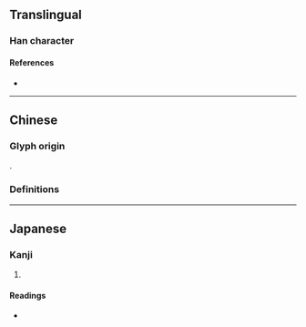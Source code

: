 {{character info/new}}
{{character info|0x2F858}}
==Translingual==

===Han character===
{{Han char|rn=32|rad=土|as=12|sn=15|four=77104|canj=NOG,XXNOG|ids=⿱䧘土}}

====References====
* {{Han ref|kx=0239.040|dkj=05473|dj=0478.060|hdz=10484.070|uh=58AC|ud=22700|bh=E550|bd=58704}}

----

==Chinese==

===Glyph origin===
{{Han etym}}
{{Han compound|ls=psc|阜|彖|土|c1=s|c2=p|c3=s}}.

===Definitions===
{{zh-see|地|a}}

----

==Japanese==

===Kanji===
{{ja-kanji|grade=|rs=土12}}

# {{defn|lang=ja|sort=土12}}

====Readings====
* {{ja-readings|on=[[ち]] (chi)|kun=}}